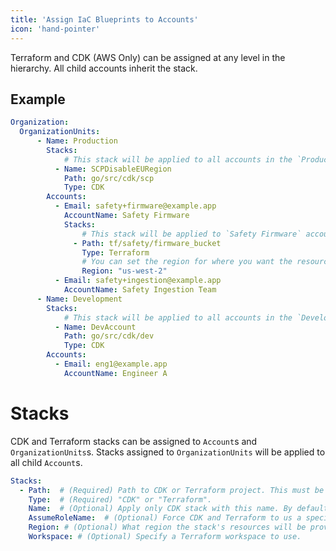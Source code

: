 ```yaml
---
title: 'Assign IaC Blueprints to Accounts'
icon: 'hand-pointer'
---
```


Terraform and CDK (AWS Only) can be assigned at any level in the hierarchy. All child accounts inherit the stack.

## Example
```yml
Organization:
  OrganizationUnits:
      - Name: Production
        Stacks:
            # This stack will be applied to all accounts in the `Production` OU (`Safety Firmware` and `Safety Ingestion Team`).
          - Name: SCPDisableEURegion 
            Path: go/src/cdk/scp
            Type: CDK
        Accounts:
          - Email: safety+firmware@example.app
            AccountName: Safety Firmware
            Stacks:
                # This stack will be applied to `Safety Firmware` account only.
              - Path: tf/safety/firmware_bucket 
                Type: Terraform
                # You can set the region for where you want the resources to be created.
                Region: "us-west-2"
          - Email: safety+ingestion@example.app
            AccountName: Safety Ingestion Team
      - Name: Development
        Stacks:
            # This stack will be applied to all accounts in the `Development` OU (`Engineer A`).
          - Name: DevAccount
            Path: go/src/cdk/dev
            Type: CDK
        Accounts:
          - Email: eng1@example.app
            AccountName: Engineer A
```

# Stacks
CDK and Terraform stacks can be assigned to `Account`s and `OrganizationUnits`s. Stacks assigned to `OrganizationUnits` will be applied to all child `Account`s.

```yaml
Stacks:
  - Path:  # (Required) Path to CDK or Terraform project. This must be a directory.
    Type:  # (Required) "CDK" or "Terraform".
    Name:  # (Optional) Apply only CDK stack with this name. By default, all CDK stacks are applied. (CDK Only)
    AssumeRoleName:  # (Optional) Force CDK and Terraform to us a specific role when applying a stack. The default role is the account's `AssumeRoleName` which is typically the `OrganizationAccountAccessRole`.
    Region: # (Optional) What region the stack's resources will be provisioned in. Region can be a comma separated list of regions or "all" to apply to all regions in an account.
    Workspace: # (Optional) Specify a Terraform workspace to use. 
```